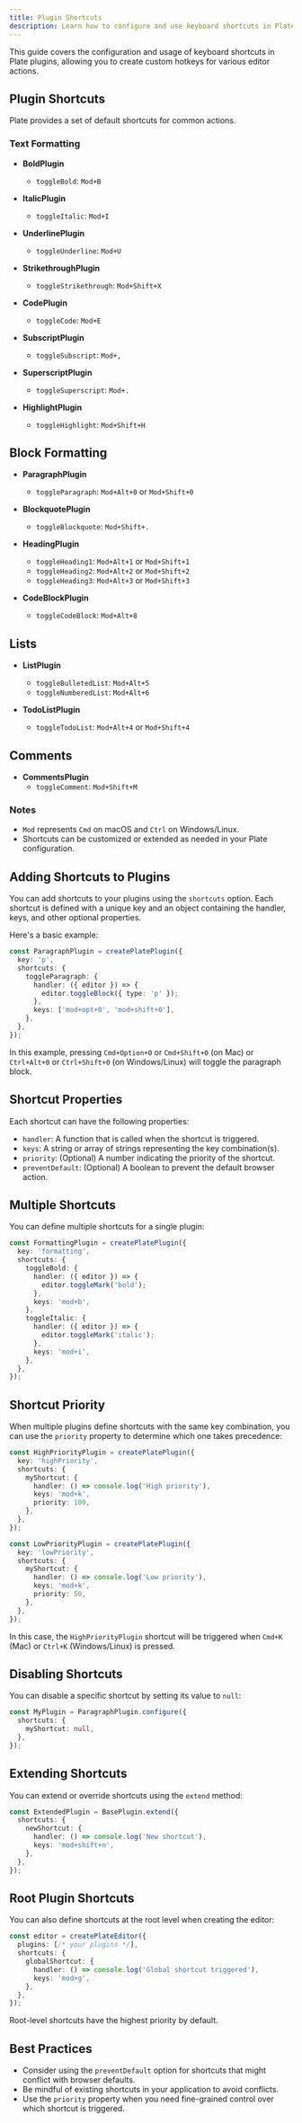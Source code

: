 ```yaml
---
title: Plugin Shortcuts
description: Learn how to configure and use keyboard shortcuts in Plate plugins.
---
```


This guide covers the configuration and usage of keyboard shortcuts in Plate plugins, allowing you to create custom hotkeys for various editor actions.

## Plugin Shortcuts

Plate provides a set of default shortcuts for common actions.

### Text Formatting

- **BoldPlugin**
  - `toggleBold`: `Mod+B`

- **ItalicPlugin**
  - `toggleItalic`: `Mod+I`

- **UnderlinePlugin**
  - `toggleUnderline`: `Mod+U`

- **StrikethroughPlugin**
  - `toggleStrikethrough`: `Mod+Shift+X`

- **CodePlugin**
  - `toggleCode`: `Mod+E`

- **SubscriptPlugin**
  - `toggleSubscript`: `Mod+,`

- **SuperscriptPlugin**
  - `toggleSuperscript`: `Mod+.`

- **HighlightPlugin**
  - `toggleHighlight`: `Mod+Shift+H`

## Block Formatting

- **ParagraphPlugin**
  - `toggleParagraph`: `Mod+Alt+0` or `Mod+Shift+0`

- **BlockquotePlugin**
  - `toggleBlockquote`: `Mod+Shift+.`

- **HeadingPlugin**
  - `toggleHeading1`: `Mod+Alt+1` or `Mod+Shift+1`
  - `toggleHeading2`: `Mod+Alt+2` or `Mod+Shift+2`
  - `toggleHeading3`: `Mod+Alt+3` or `Mod+Shift+3`

- **CodeBlockPlugin**
  - `toggleCodeBlock`: `Mod+Alt+8`

## Lists

- **ListPlugin**
  - `toggleBulletedList`: `Mod+Alt+5`
  - `toggleNumberedList`: `Mod+Alt+6`

- **TodoListPlugin**
  - `toggleTodoList`: `Mod+Alt+4` or `Mod+Shift+4`

## Comments

- **CommentsPlugin**
  - `toggleComment`: `Mod+Shift+M`

### Notes

- `Mod` represents `Cmd` on macOS and `Ctrl` on Windows/Linux.
- Shortcuts can be customized or extended as needed in your Plate configuration.

## Adding Shortcuts to Plugins

You can add shortcuts to your plugins using the `shortcuts` option. Each shortcut is defined with a unique key and an object containing the handler, keys, and other optional properties.

Here's a basic example:

```ts
const ParagraphPlugin = createPlatePlugin({
  key: 'p',
  shortcuts: {
    toggleParagraph: {
      handler: ({ editor }) => {
        editor.toggleBlock({ type: 'p' });
      },
      keys: ['mod+opt+0', 'mod+shift+0'],
    },
  },
});
```

In this example, pressing `Cmd+Option+0` or `Cmd+Shift+0` (on Mac) or `Ctrl+Alt+0` or `Ctrl+Shift+0` (on Windows/Linux) will toggle the paragraph block.

## Shortcut Properties

Each shortcut can have the following properties:

- `handler`: A function that is called when the shortcut is triggered.
- `keys`: A string or array of strings representing the key combination(s).
- `priority`: (Optional) A number indicating the priority of the shortcut.
- `preventDefault`: (Optional) A boolean to prevent the default browser action.

## Multiple Shortcuts

You can define multiple shortcuts for a single plugin:

```ts
const FormattingPlugin = createPlatePlugin({
  key: 'formatting',
  shortcuts: {
    toggleBold: {
      handler: ({ editor }) => {
        editor.toggleMark('bold');
      },
      keys: 'mod+b',
    },
    toggleItalic: {
      handler: ({ editor }) => {
        editor.toggleMark('italic');
      },
      keys: 'mod+i',
    },
  },
});
```

## Shortcut Priority

When multiple plugins define shortcuts with the same key combination, you can use the `priority` property to determine which one takes precedence:

```ts
const HighPriorityPlugin = createPlatePlugin({
  key: 'highPriority',
  shortcuts: {
    myShortcut: {
      handler: () => console.log('High priority'),
      keys: 'mod+k',
      priority: 100,
    },
  },
});

const LowPriorityPlugin = createPlatePlugin({
  key: 'lowPriority',
  shortcuts: {
    myShortcut: {
      handler: () => console.log('Low priority'),
      keys: 'mod+k',
      priority: 50,
    },
  },
});
```

In this case, the `HighPriorityPlugin` shortcut will be triggered when `Cmd+K` (Mac) or `Ctrl+K` (Windows/Linux) is pressed.

## Disabling Shortcuts

You can disable a specific shortcut by setting its value to `null`:

```ts
const MyPlugin = ParagraphPlugin.configure({
  shortcuts: {
    myShortcut: null,
  },
});
```

## Extending Shortcuts

You can extend or override shortcuts using the `extend` method:

```ts
const ExtendedPlugin = BasePlugin.extend({
  shortcuts: {
    newShortcut: {
      handler: () => console.log('New shortcut'),
      keys: 'mod+shift+n',
    },
  },
});
```

## Root Plugin Shortcuts

You can also define shortcuts at the root level when creating the editor:

```ts
const editor = createPlateEditor({
  plugins: [/* your plugins */],
  shortcuts: {
    globalShortcut: {
      handler: () => console.log('Global shortcut triggered'),
      keys: 'mod+g',
    },
  },
});
```

Root-level shortcuts have the highest priority by default.

## Best Practices

- Consider using the `preventDefault` option for shortcuts that might conflict with browser defaults.
- Be mindful of existing shortcuts in your application to avoid conflicts.
- Use the `priority` property when you need fine-grained control over which shortcut is triggered.
